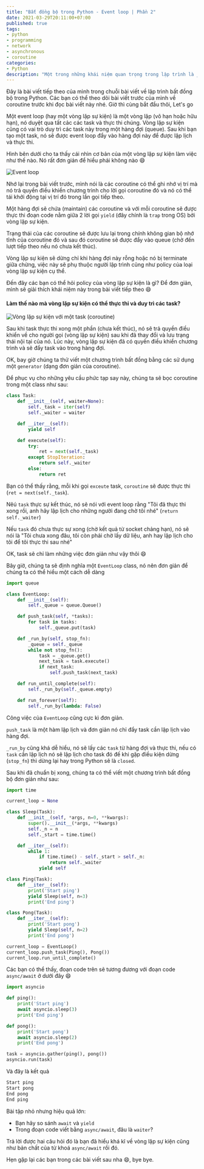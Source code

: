 ```yaml
---
title: "Bất đồng bộ trong Python - Event loop | Phần 2"
date: 2021-03-29T20:11:00+07:00
published: true
tags:
- python
- programming
- network
- asynchronous
- coroutine
categories:
- Python
description: "Một trong những khái niệm quan trọng trong lập trình là __event loop__ hay __vòng lặp sự kiện__. Thật không quá khi nói rằng, __vòng lặp sự kiện__ là trái tim của lập trình bất đồng bộ trong các ngôn ngữ như Python hay Javascript, ..."
---
```


Đây là bài viết tiếp theo của mình trong chuỗi bài viết về lập trình bất đồng bộ trong Python. Các bạn có thể theo dõi bài viết trước của mình về <Link href="/posts/bat-dong-bo-trong-python-phan-1-coroutine.md">coroutine</Link> trước khi đọc bài viết này nhé. Giờ thì cùng bắt đầu thôi, Let's go

Một event loop (hay một vòng lặp sự kiện) là một vòng lặp (vô hạn hoặc hữu hạn), nó duyệt qua tất cảc các task và thực thi chúng. Vòng lặp sự kiện cũng có vai trò duy trì các task này trong một hàng đợi (queue). Sau khi bạn tạo một task, nó sẽ được event loop đẩy vào hàng đợi này để được lập lịch và thực thi.


Hình bên dưới cho ta thấy cái nhìn cơ bản của một vòng lặp sự kiện làm việc như thế nào. Nó rất đơn giản để hiểu phải không nào :smile:

<Image src="/images/eventLoop-full.svg" title="Event loop" />

Nhớ lại trong bài viết trước, mình nói là các coroutine có thể ghi nhớ vị trí mà nó trả quyền điều khiển chương trình cho lời gọi coroutine đó và nó có thể tái khởi động tại vị trí đó trong lần gọi tiếp theo.

Một hàng đợi sẽ chứa (maintain) các coroutine và với mỗi coroutine sẽ được thực thi đoạn code nằm giữa 2 lời gọi `yield` (đây chính là `trap` trong OS) bởi vòng lặp sự kiện.

Trạng thái của các coroutine sẽ được lưu lại trong chính không gian bộ nhớ tĩnh của  coroutine đó và sau đó coroutine sẽ được đẩy vào queue (chờ đến lượt tiếp theo nếu nó chưa kết thúc).

Vòng lặp sự kiện sẽ dừng chỉ khi hàng đợi này rỗng hoặc nó bị terminate giữa chừng, việc này sẽ phụ thuộc người lập trình cũng như policy của loại vòng lặp sự kiện cụ thể.

Đến đây các bạn có thể hỏi policy của vòng lặp sự kiện là gì? Để đơn giản, mình sẽ giải thích khái niệm này trong bài viết tiếp theo :smile:

#### Làm thế nào mà vòng lặp sự kiện có thể thực thi và duy trì các task?

<Image
    src="/images/Untitled Diagram-2.png"
    title="Vòng lặp sự kiện với một task (coroutine)"
/>

Sau khi task thực thi xong một phần (chưa kết thúc), nó sẽ trả quyền điều khiển về cho người gọi (vòng lặp sự kiện) sau khi đã thay đổi và lưu trạng thái nội tại của nó. Lúc này, vòng lặp sự kiện đã có quyền điều khiển chương trình và sẽ đẩy task vào trong hàng đợi.

OK, bay giờ chúng ta thử viết một chương trình bất đồng bằng các sử dụng một `generator` (dạng đơn giản của coroutine).

Để phục vụ cho những yêu cầu phức tạp say này, chúng ta sẽ bọc coroutine trong một class như sau:


```python
class Task:
    def __init__(self, waiter=None):
        self._task = iter(self)
        self._waiter = waiter

    def __iter__(self):
        yield self

    def execute(self):
        try:
            ret = next(self._task)
        except StopIteration:
            return self._waiter
        else:
            return ret
```

Bạn có thể thấy rằng, mỗi khi gọi `exceute` task, `coroutine` sẽ được thực thi (`ret = next(self._task`).

Nêú `task` thực sự kết thúc, nó sẽ nói với event loop rằng "Tôi đã thực thi xong rồi, anh hãy lập lịch cho những người đang chờ tôi nhé" (`return self._waiter`)

Nếu `task` đó chưa thực sự xong (chờ kết quả từ socket chảng hạn), nó sẽ nói là "Tôi chưa xong đâu, tôi còn phải chờ lấy dữ liệu, anh hay lập lịch cho tôi để tôi thực thi sau nhé"

OK, task sẽ chỉ làm những việc đơn giản như vậy thôi :smile:

Bây giờ, chúng ta sẽ định nghĩa một `EventLoop` class, nó nên đơn giản để chúng ta có thể hiểu một cách dễ dàng

```python
import queue

class EventLoop:
    def __init__(self):
        self._queue = queue.Queue()

    def push_task(self, *tasks):
        for task in tasks:
            self._queue.put(task)

    def _run_by(self, stop_fn):
        _queue = self._queue
        while not stop_fn():
            task = _queue.get()
            next_task = task.execute()
            if next_task:
                self.push_task(next_task)

    def run_until_complete(self):
        self._run_by(self._queue.empty)

    def run_forever(self):
        self._run_by(lambda: False)
```

Công việc của `EventLoop` cũng cực kì đơn giản.

`push_task` là một hàm lập lịch và đơn giản nó chỉ đẩy task cần lập lịch vào hàng đợi.

`_run_by` cũng khá dễ hiểu, nó sẽ lấy các `task` từ hàng đợi và thực thi, nếu có `task` cần lập lịch nó sẽ lập lịch cho task đó đế khi gặp điều kiện dừng (`stop_fn`) thì dừng lại hay trong Python sẽ là `closed`.

Sau khi đã chuẩn bị xong, chúng ta có thể viết một chương trình bất đồng bộ đơn giản như sau:

```python
import time

current_loop = None

class Sleep(Task):
    def __init__(self, *args, n=0, **kwargs):
        super().__init__(*args, **kwargs)
        self._n = n
        self._start = time.time()

    def __iter__(self):
        while 1:
            if time.time() - self._start > self._n:
                return self._waiter
            yield self

class Ping(Task):
    def __iter__(self):
        print('Start ping')
        yield Sleep(self, n=3)
        print('End ping')

class Pong(Task):
    def __iter__(self):
        print('Start pong')
        yield Sleep(self, n=2)
        print('End pong')

current_loop = EventLoop()
current_loop.push_task(Ping(), Pong())
current_loop.run_until_complete()
```

Các bạn có thể thấy, đoạn code trên sẽ tương đương với đoạn code `async/await` ở dưới đây :smile:

```python
import asyncio

def ping():
    print('Start ping')
    await asyncio.sleep(3)
    print('End ping')

def pong():
    print('Start pong')
    await asyncio.sleep(2)
    print('End pong')

task = asyncio.gather(ping(), pong())
asyncio.run(task)
```

Và đây là kết quả

```sh
Start ping
Start pong
End pong
End ping
```

Bài tập nhỏ nhưng hiệu quả lớn: 

- Bạn hãy so sánh `await` và `yield`
- Trong đoạn code viết bằng `async/await`, đâu là `waiter`?

Trả lời được hai câu hỏi đó là bạn đã hiểu khá kĩ về vòng lặp sự kiện cũng như bản chất của từ khoá `async/await` rồi đó.

Hẹn gặp lại các bạn trong các bài viết sau nha :smile:, bye bye.
